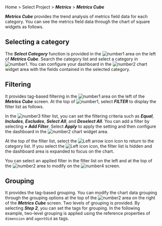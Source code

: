 Home > Select Project > **_Metrics_** > **_Metrics Cube_**

**_Metrics Cube_** provides the trend analysis of metrics field data for each category. You can see the metrics field data through the chart of square widgets as follows.

<ImgLang img='metrics-cube.png' desc='Metrics Cube' />

## Selecting a category

The **_Select Category_** function is provided in the ![number1](/img/number-01.png) area on the left of **_Metrics Cube_**. Search the category list and select a category in ![number1](/img/number-01.png). You can configure your dashboard in the ![number2](/img/number-02.png) chart widget area with the fields contained in the selected category.

## Filtering

It provides tag-based filtering in the ![number1](/img/number-01.png) area on the left of the **_Metrics Cube_** screen. At the top of ![number1](/img/number-01.png), select **_FILTER_** to display the filter list as follows. 

<ImgLang img='metrics-cube-filter.png' desc='Metrics Cube Filter' />

In the ![number3](/img/number-03.png) filter list, you can set the filtering criteria such as **_Equal_**, **_Includes_**, **_Excludes_**, **_Select All_**, and **_Deselect All_**. You can add a filter by selecting **_+ Add Filter_**. Select **_Apply_** to apply the setting and then configure the dashboard in the ![number2](/img/number-02.png) chart widget area. 

At the top of the filter list, select the ![Left arrow icon](/img/left-arrow.svg) icon to return to the category list. If you select the ![Left icon](/img/ic-metrics-cube-back.svg) icon, the filter list is hidden and the dashboard area is expanded to focus on the chart.

You can select an applied filter in the filter list on the left and at the top of the ![number2](/img/number-02.png) area to modify on the ![number4](/img/number-04.png) screen.

## Grouping

It provides the tag-based grouping. You can modify the chart data grouping through the grouping options at the top of the ![number2](/img/number-02.png) area on the right of the **_Metrics Cube_** screen. Two levels of grouping is provided. By selecting **_Step 2_**, you can set the tags for grouping. In the following example, two-level grouping is applied using the reference properties of `dimension` and `agentOid` as tags.

<ImgLang img='metrics-cube-gp.png' desc='Metrics Cube Grouping' />
